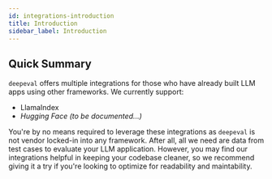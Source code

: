 ```yaml
---
id: integrations-introduction
title: Introduction
sidebar_label: Introduction
---
```


## Quick Summary

`deepeval` offers multiple integrations for those who have already built LLM apps using other frameworks. We currently support:

- LlamaIndex
- _Hugging Face (to be documented...)_

You're by no means required to leverage these integrations as `deepeval` is not vendor locked-in into any framework. After all, all we need are data from test cases to evaluate your LLM application. However, you may find our integrations helpful in keeping your codebase cleaner, so we recommend giving it a try if you're looking to optimize for readability and maintability.
